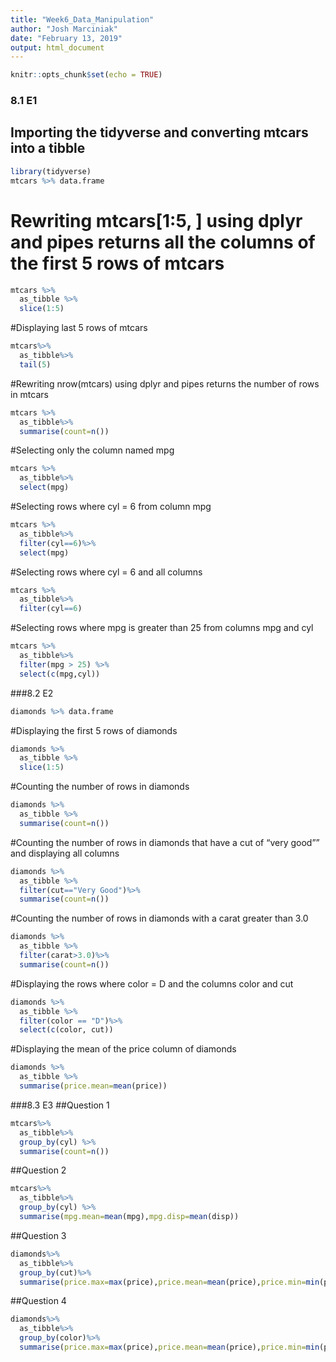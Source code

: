 ---
title: "Week6_Data_Manipulation"
author: "Josh Marciniak"
date: "February 13, 2019"
output: html_document
---

```{r setup, include=FALSE}
knitr::opts_chunk$set(echo = TRUE)
```
### 8.1 E1
## Importing the tidyverse and converting mtcars into a tibble
```{r}
library(tidyverse)
mtcars %>% data.frame 
```
# Rewriting mtcars[1:5, ] using dplyr and pipes returns all the columns of the first 5 rows of mtcars
```{r}
mtcars %>%
  as_tibble %>%
  slice(1:5)
```
#Displaying last 5 rows of mtcars
```{r}
mtcars%>%
  as_tibble%>%
  tail(5)
```
#Rewriting nrow(mtcars) using dplyr and pipes returns the number of rows in mtcars
```{r}
mtcars %>% 
  as_tibble%>%
  summarise(count=n())
```
#Selecting only the column named mpg
```{r}
mtcars %>% 
  as_tibble%>%
  select(mpg)
```
#Selecting rows where cyl = 6 from column mpg
```{r}
mtcars %>% 
  as_tibble%>%
  filter(cyl==6)%>%
  select(mpg)
```
#Selecting rows where cyl = 6 and all columns
```{r}
mtcars %>% 
  as_tibble%>%
  filter(cyl==6)
```
#Selecting rows where mpg is greater than 25 from columns mpg and cyl
```{r}
mtcars %>% 
  as_tibble%>%
  filter(mpg > 25) %>%
  select(c(mpg,cyl))
```
###8.2 E2
```{r}
diamonds %>% data.frame
```
#Displaying the first 5 rows of diamonds
```{r}
diamonds %>%
  as_tibble %>%
  slice(1:5)
```
#Counting the number of rows in diamonds
```{r}
diamonds %>%
  as_tibble %>%
  summarise(count=n())
```
#Counting the number of rows in diamonds that have a cut of "very good"" and displaying all columns
```{r}
diamonds %>%
  as_tibble %>%
  filter(cut=="Very Good")%>%
  summarise(count=n())
```
#Counting the number of rows in diamonds with a carat greater than 3.0
```{r}
diamonds %>%
  as_tibble %>%
  filter(carat>3.0)%>%
  summarise(count=n())
```
#Displaying the rows where color = D and the columns color and cut
```{r}
diamonds %>%
  as_tibble %>%
  filter(color == "D")%>%
  select(c(color, cut))
```
#Displaying the mean of the price column of diamonds
```{r}
diamonds %>%
  as_tibble %>%
  summarise(price.mean=mean(price))
```

###8.3 E3
##Question 1
```{r}
mtcars%>%
  as_tibble%>%
  group_by(cyl) %>%
  summarise(count=n())
```
##Question 2
```{r}
mtcars%>%
  as_tibble%>%
  group_by(cyl) %>%
  summarise(mpg.mean=mean(mpg),mpg.disp=mean(disp))
```
##Question 3
```{r}
diamonds%>%
  as_tibble%>%
  group_by(cut)%>%
  summarise(price.max=max(price),price.mean=mean(price),price.min=min(price))
```
##Question 4
```{r}
diamonds%>%
  as_tibble%>%
  group_by(color)%>%
  summarise(price.max=max(price),price.mean=mean(price),price.min=min(price))
```